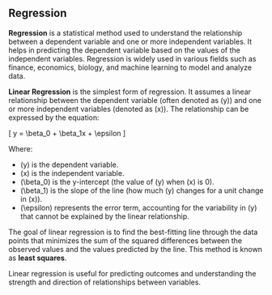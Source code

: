 ## Regression

**Regression** is a statistical method used to understand the relationship between a dependent variable and one or more independent variables. It helps in predicting the dependent variable based on the values of the independent variables. Regression is widely used in various fields such as finance, economics, biology, and machine learning to model and analyze data.

**Linear Regression** is the simplest form of regression. It assumes a linear relationship between the dependent variable (often denoted as \(y\)) and one or more independent variables (denoted as \(x\)). The relationship can be expressed by the equation:

\[
y = \beta_0 + \beta_1x + \epsilon
\]

Where:

- \(y\) is the dependent variable.
- \(x\) is the independent variable.
- \(\beta_0\) is the y-intercept (the value of \(y\) when \(x\) is 0).
- \(\beta_1\) is the slope of the line (how much \(y\) changes for a unit change in \(x\)).
- \(\epsilon\) represents the error term, accounting for the variability in \(y\) that cannot be explained by the linear relationship.

The goal of linear regression is to find the best-fitting line through the data points that minimizes the sum of the squared differences between the observed values and the values predicted by the line. This method is known as **least squares**.

Linear regression is useful for predicting outcomes and understanding the strength and direction of relationships between variables.
